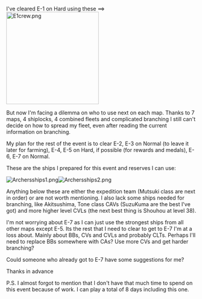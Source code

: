 I've cleared E-1 on Hard using these ==>[[File:E1crew.png|thumb|245px]]



But now I'm facing a dilemma on who to use next on each map. Thanks to 7 maps, 4 shiplocks, 4 combined fleets and complicated branching I still can't decide on how to spread my fleet, even after reading the current information on branching.

My plan for the rest of the event is to clear E-2, E-3 on Normal (to leave it later for farming), E-4, E-5 on Hard, if possible (for rewards and medals), E-6, E-7 on Normal.

These are the ships I prepared for this event and reserves I can use:

[[File:Archersships1.png|thumb|left]][[File:Archersships2.png|thumb]]













Anything below these are either the expedition team (Mutsuki class are next in order) or are not worth mentioning. I also lack some ships needed for branching, like Akitsushima, Tone class CAVs (SuzuKuma are the best I've got) and more higher level CVLs (the next best thing is Shouhou at level 38).

I'm not worrying about E-7 as I can just use the strongest ships from all other maps except E-5. Its the rest that I need to clear to get to E-7 I'm at a loss about. Mainly about BBs, CVs and CVLs and probably CLTs. Perhaps I'll need to replace BBs somewhere with CAs? Use more CVs and get harder branching?

Could someone who already got to E-7 have some suggestions for me?

Thanks in advance

P.S. I almost forgot to mention that I don't have that much time to spend on this event because of work. I can play a total of 8 days including this one. <ac_metadata title="Advice needed" lastmove="1449616092"> </ac_metadata>